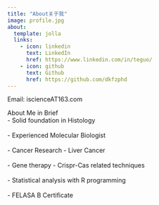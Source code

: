 ```yaml
---
title: "About关于我"
image: profile.jpg
about:
  template: jolla
  links:
    - icon: linkedin
      text: LinkedIn
      href: https://www.linkedin.com/in/teguo/
    - icon: github
      text: Github
      href: https://github.com/dkfzphd
---
```


Email: iscienceAT163.com

About Me in Brief
<br>
- Solid foundation in Histology\
<br>
- Experienced Molecular Biologist\
<br>
- Cancer Research - Liver Cancer\
<br>
- Gene therapy - Crispr-Cas related techniques\
<br>
- Statistical analysis with R programming\
<br>
- FELASA B Certificate
